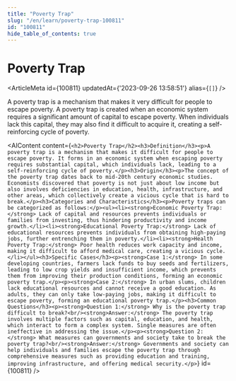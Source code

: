 ```yaml
---
title: "Poverty Trap"
slug: "/en/learn/poverty-trap-100811"
id: "100811"
hide_table_of_contents: true
---
```



# Poverty Trap

<ArticleMeta id={100811} updatedAt={'2023-09-26 13:58:51'} alias={`[]`} />
<div className='border-solid border-b border-t-0 my-4 border-[var(--ifm-color-gray-300)]' />

A poverty trap is a mechanism that makes it very difficult for people to escape poverty. A poverty trap is created when an economic system requires a significant amount of capital to escape poverty. When individuals lack this capital, they may also find it difficult to acquire it, creating a self-reinforcing cycle of poverty.

<AIContent content={`<h2>Poverty Trap</h2><h3>Definition</h3><p>A poverty trap is a mechanism that makes it difficult for people to escape poverty. It forms in an economic system when escaping poverty requires substantial capital, which individuals lack, leading to a self-reinforcing cycle of poverty.</p><h3>Origin</h3><p>The concept of the poverty trap dates back to mid-20th century economic studies. Economists discovered that poverty is not just about low income but also involves deficiencies in education, health, infrastructure, and other areas, which collectively create a vicious cycle that is hard to break.</p><h3>Categories and Characteristics</h3><p>Poverty traps can be categorized as follows:</p><ul><li><strong>Economic Poverty Trap:</strong> Lack of capital and resources prevents individuals or families from investing, thus hindering productivity and income growth.</li><li><strong>Educational Poverty Trap:</strong> Lack of educational resources prevents individuals from obtaining high-paying jobs, further entrenching them in poverty.</li><li><strong>Health Poverty Trap:</strong> Poor health reduces work capacity and income, making it difficult to afford medical care, creating a vicious cycle.</li></ul><h3>Specific Cases</h3><p><strong>Case 1:</strong> In some developing countries, farmers lack funds to buy seeds and fertilizers, leading to low crop yields and insufficient income, which prevents them from improving their production conditions, forming an economic poverty trap.</p><p><strong>Case 2:</strong> In urban slums, children lack educational resources and cannot receive a good education. As adults, they can only take low-paying jobs, making it difficult to escape poverty, forming an educational poverty trap.</p><h3>Common Questions</h3><p><strong>Question 1:</strong> Why is the poverty trap difficult to break?<br/><strong>Answer:</strong> The poverty trap involves multiple factors such as capital, education, and health, which interact to form a complex system. Single measures are often ineffective in addressing the issue.</p><p><strong>Question 2:</strong> What measures can governments and society take to break the poverty trap?<br/><strong>Answer:</strong> Governments and society can help individuals and families escape the poverty trap through comprehensive measures such as providing education and training, improving infrastructure, and offering medical security.</p>`} id={100811} />
